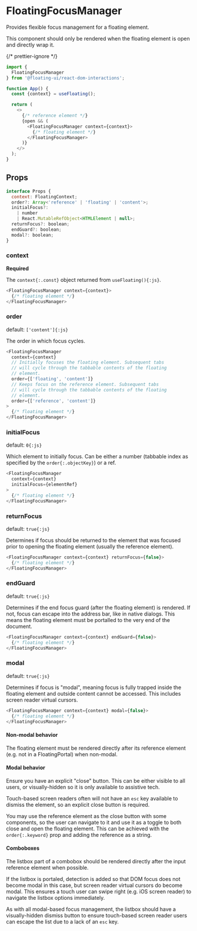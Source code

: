 # FloatingFocusManager

Provides flexible focus management for a floating element.

This component should only be rendered when the floating element
is open and directly wrap it.

{/* prettier-ignore */}
```js /context/
import {
  FloatingFocusManager
} from '@floating-ui/react-dom-interactions';

function App() {
  const {context} = useFloating();

  return (
    <>
      {/* reference element */}
      {open && (
        <FloatingFocusManager context={context}>
          {/* floating element */}
        </FloatingFocusManager>
      )}
    </>
  );
}
```

## Props

```js
interface Props {
  context: FloatingContext;
  order?: Array<'reference' | 'floating' | 'content'>;
  initialFocus?:
    | number
    | React.MutableRefObject<HTMLElement | null>;
  returnFocus?: boolean;
  endGuard?: boolean;
  modal?: boolean;
}
```

### context

**Required**

The `context{:.const}` object returned from `useFloating(){:js}`.

```js
<FloatingFocusManager context={context}>
  {/* floating element */}
</FloatingFocusManager>
```

### order

default: `['content']{:js}`

The order in which focus cycles.

```js
<FloatingFocusManager
  context={context}
  // Initially focuses the floating element. Subsequent tabs
  // will cycle through the tabbable contents of the floating
  // element.
  order={['floating', 'content']}
  // Keeps focus on the reference element. Subsequent tabs
  // will cycle through the tabbable contents of the floating
  // element.
  order={['reference', 'content']}
>
  {/* floating element */}
</FloatingFocusManager>
```

### initialFocus

default: `0{:js}`

Which element to initially focus. Can be either a number
(tabbable index as specified by the `order{:.objectKey}`) or a
ref.

```js
<FloatingFocusManager
  context={context}
  initialFocus={elementRef}
>
  {/* floating element */}
</FloatingFocusManager>
```

### returnFocus

default: `true{:js}`

Determines if focus should be returned to the element that was
focused prior to opening the floating element (usually the
reference element).

```js
<FloatingFocusManager context={context} returnFocus={false}>
  {/* floating element */}
</FloatingFocusManager>
```

### endGuard

default: `true{:js}`

Determines if the end focus guard (after the floating element) is
rendered. If not, focus can escape into the address bar, like in
native dialogs. This means the floating element must be portalled
to the very end of the document.

```js
<FloatingFocusManager context={context} endGuard={false}>
  {/* floating element */}
</FloatingFocusManager>
```

### modal

default: `true{:js}`

Determines if focus is "modal", meaning focus is fully trapped
inside the floating element and outside content cannot be
accessed. This includes screen reader virtual cursors.

```js
<FloatingFocusManager context={context} modal={false}>
  {/* floating element */}
</FloatingFocusManager>
```

#### Non-modal behavior

The floating element must be rendered directly after its
reference element (e.g. not in a FloatingPortal) when non-modal.

#### Modal behavior

Ensure you have an explicit "close" button. This can be either
visible to all users, or visually-hidden so it is only available
to assistive tech.

Touch-based screen readers often will not have an `esc` key
available to dismiss the element, so an explicit close button is
required.

You may use the reference element as the close button with some
components, so the user can navigate to it and use it as a toggle
to both close and open the floating element. This can be achieved
with the `order{:.keyword}` prop and adding the reference as a
string.

#### Comboboxes

The listbox part of a combobox should be rendered directly after
the input reference element when possible.

If the listbox is portaled, detection is added so that DOM focus
does not become modal in this case, but screen reader virtual
cursors do become modal. This ensures a touch user can swipe
right (e.g. iOS screen reader) to navigate the listbox options
immediately.

As with all modal-based focus management, the listbox should have
a visually-hidden dismiss button to ensure touch-based screen
reader users can escape the list due to a lack of an `esc` key.
